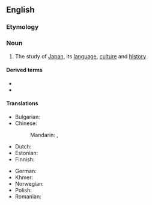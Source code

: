 ==English==

===Etymology===
{{suffix|Japan|ology|lang=en}}

===Noun===
{{wikipedia}}
{{en-noun|-}}

# The study of [[Japan]], its [[language]], [[culture]] and [[history]]

====Derived terms====
* {{l|en|Japanological}}
* {{l|en|Japanologist}}

====Translations====
{{trans-top|the study of Japan}}
* Bulgarian: {{t|bg|японистика|f|tr=yaponístika}}
* Chinese:
*: Mandarin: {{t+|cmn|日本学|tr=rìběnxúe}}, {{t+|cmn|日本學|tr=rìběnxúe}}
* Dutch: {{t|nl|japanologie|f}}
* Estonian: {{t|et|japanoloogia}}
* Finnish: {{t+|fi|japanologia}}
{{trans-mid}}
* German: {{t+|de|Japanologie|f}}
* Khmer: {{t|km|ជប៉ុនវិទ្យា|tr=cea’pon vityie|sc=Khmr}}
* Norwegian: {{t+|no|japanologi|m}}
* Polish: {{t+|pl|japonistyka|f}}
* Romanian: {{t+|ro|japanologie|f}}
{{trans-bottom}}
